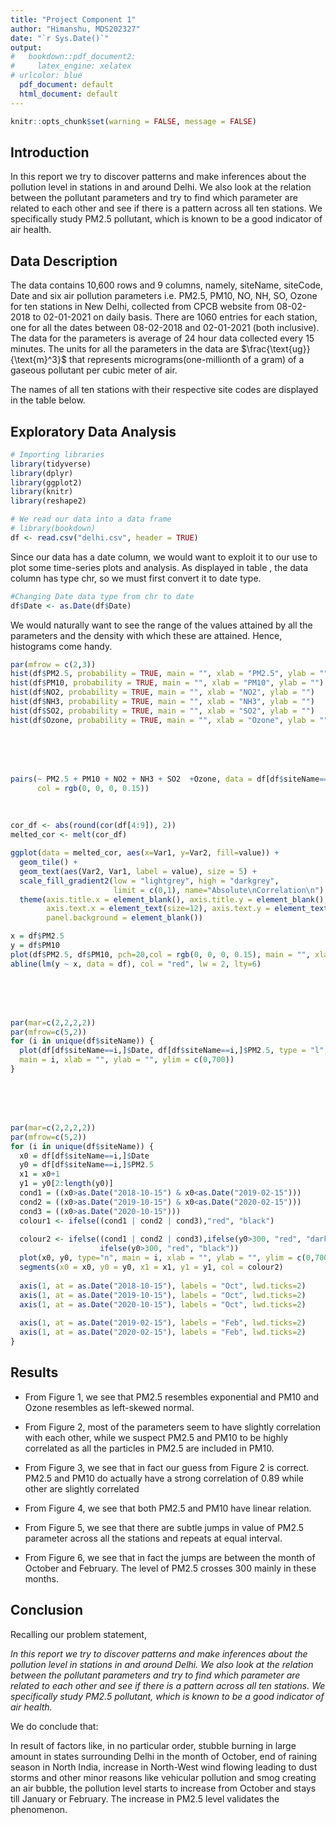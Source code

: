 ---
title: "Project Component 1"
author: "Himanshu, MDS202327"
date: "`r Sys.Date()`"
output:
#   bookdown::pdf_document2:
#     latex_engine: xelatex
# urlcolor: blue
  pdf_document: default
  html_document: default
---

```{r setup, include=FALSE}
knitr::opts_chunk$set(warning = FALSE, message = FALSE) 
```

## Introduction

In this report we try to discover patterns and make inferences about the pollution level in stations in and around Delhi. We also look at the relation between the pollutant parameters and try to find which parameter are related to each other and see if there is a pattern across all ten stations. We specifically study PM2.5 pollutant, which is known to be a good indicator of air health.

## Data Description

The data contains 10,600 rows and 9 columns, namely, siteName, siteCode, Date and six air pollution parameters i.e. PM2.5, PM10, NO\textsubscript{2}, NH\textsubscript{3}, SO\textsubscript{2}, Ozone for ten stations in New Delhi, collected from CPCB website from 08-02-2018 to 02-01-2021 on daily basis. There are 1060 entries for each station, one for all the dates between 08-02-2018 and 02-01-2021 (both inclusive). The data for the parameters is average of 24 hour data collected every 15 minutes. The units for all the parameters in the data are $\frac{\text{ug}}{\text{m}^3}$ that represents micrograms(one-millionth of a gram) of a gaseous pollutant per cubic meter of air.

```{=tex}
Data file \texttt{delhi.csv} available in the repository for this project \href{https://github.com/waitasecant/Viz-Project.git}{here}.
```

```{=tex}
\begin{table}[h!]
\centering
%\renewcommand{\arraystretch}{1.35}
\begin{tabular}{|c|c|c|c|c|c|c|c|c|}
  \hline
  \textbf{siteName}&\textbf{siteCode}&\textbf{Date}&\textbf{PM2.5}&\textbf{PM10}&\textbf{NO\textsubscript{2}}&\textbf{NH\textsubscript{3}}&\textbf{SO\textsubscript{2}}&\textbf{Ozone}\\
  {\scriptsize<chr>}&{\scriptsize<int>}&{\scriptsize<chr>}&{\scriptsize<dbl>}&{\scriptsize<dbl>}&{\scriptsize<dbl>}&{\scriptsize<dbl>}&{\scriptsize<dbl>}&{\scriptsize<dbl>}\\ \hline
  Sonia Vihar&1432&2019-09-19&17.62&65.71&13.18&26.37&12.64&36.09\\[1.05ex] \hline
  Jahangirpuri&1423&2020-03-01&51.20&120.17&72.40&36.34&2.04&12.23\\[1.05ex] \hline
  Wazirpur&1434&2020-04-12&44.46&85.50&32.24&23.36&14.07&52.15\\[1.05ex] \hline      
  Najafgarh&1427&2018-05-19&100.06&287.78&28.60&46.65&7.63&73.52\\[1.05ex] \hline
  Patparganj&1431&2018-10-27&189.89&384.89&63.65&85.26&4.39&18.85\\[1.05ex] \hline
\end{tabular}
\caption{A glimpse of random sample of the data.}
\label{table1}
\end{table}
```

The names of all ten stations with their respective site codes are displayed in the table below.

```{=tex}
\begin{table}[h!]
\centering
%\renewcommand{\arraystretch}{1.35}
\begin{tabular}{|c|c|c|c|c|c|}
  \hline
  \textbf{Site Name}&Ashok Vihar&Dwarka-Sector&Jahangirpuri&Najafgarh&Narela\\[1.05ex] \hline
  \textbf{Site Code}&1420&1422&1423&1427&1426\\ \hline\hline
  \textbf{Site Name}&Patparganj&Rohini&Sonia Vihar&Vivek Vihar&Wazirpur\\[1.05ex] \hline
  \textbf{Site Code}&1431&1430&1432&1435&1434\\ \hline 
\end{tabular}
\caption{Site Names and corresponding Site Codes}
\label{table2}
\end{table}
```
\newpage

## Exploratory Data Analysis

```{r, results='hide', include=FALSE}
# Importing libraries
library(tidyverse)
library(dplyr)
library(ggplot2)
library(knitr)
library(reshape2)
```

```{r, include=FALSE}
# We read our data into a data frame
# library(bookdown)
df <- read.csv("delhi.csv", header = TRUE)
```

Since our data has a date column, we would want to exploit it to our use to plot some time-series plots and analysis. As displayed in table \ref{table1}, the data column has type chr, so we must first convert it to date type.

```{r,results='hide'}
#Changing Date data type from chr to date
df$Date <- as.Date(df$Date)
```

```{=tex}
\begin{table}[h!]
\centering
%\renewcommand{\arraystretch}{1.35}
\begin{tabular}{|c|c|c|c|c|c|c|c|c|}
  \hline
  \textbf{siteName}&\textbf{siteCode}&\textbf{Date}&\textbf{PM2.5}&\textbf{PM10}&\textbf{NO\textsubscript{2}}&\textbf{NH\textsubscript{3}}&\textbf{SO\textsubscript{2}}&\textbf{Ozone}\\
  {\scriptsize<chr>}&{\scriptsize<int>}&{\scriptsize<date>}&{\scriptsize<dbl>}&{\scriptsize<dbl>}&{\scriptsize<dbl>}&{\scriptsize<dbl>}&{\scriptsize<dbl>}&{\scriptsize<dbl>}\\ \hline
  Sonia Vihar&1432&2019-09-19&17.62&65.71&13.18&26.37&12.64&36.09\\[1.05ex] \hline
  Jahangirpuri&1423&2020-03-01&51.20&120.17&72.40&36.34&2.04&12.23\\[1.05ex] \hline
  Wazirpur&1434&2020-04-12&44.46&85.50&32.24&23.36&14.07&52.15\\[1.05ex] \hline      
  Najafgarh&1427&2018-05-19&100.06&287.78&28.60&46.65&7.63&73.52\\[1.05ex] \hline
  Patparganj&1431&2018-10-27&189.89&384.89&63.65&85.26&4.39&18.85\\[1.05ex] \hline
\end{tabular}
\caption{A glimpse of random sample of the data after chnaging type of Date column.}
\label{table3}
\end{table}
```

\vspace{1cm}

```{=tex}
\flushleft
\textbf{\large A Histogram}
```

We would naturally want to see the range of the values attained by all the parameters and the density with which these are attained. Hence, histograms come handy.

```{r, echo=FALSE,  fig.width=10, fig.height=6}
par(mfrow = c(2,3))
hist(df$PM2.5, probability = TRUE, main = "", xlab = "PM2.5", ylab = "")
hist(df$PM10, probability = TRUE, main = "", xlab = "PM10", ylab = "")
hist(df$NO2, probability = TRUE, main = "", xlab = "NO2", ylab = "")
hist(df$NH3, probability = TRUE, main = "", xlab = "NH3", ylab = "")
hist(df$SO2, probability = TRUE, main = "", xlab = "SO2", ylab = "")
hist(df$Ozone, probability = TRUE, main = "", xlab = "Ozone", ylab = "")
```

\center{Figure 1: The above graph shows the histogram of values of the six pollutant parameters.}

\newpage

```{=tex}
\flushleft
\textbf{\large A Pair Plot}
```

\flushleft{An important part of exploratory data analysis is to find out which parameters are correlated, positive or negative. This helps one decide on which parameters to include in their prediction model. Since there are 10,600 data points in our data and also since all the stations are present in Delhi, without the loss of generality, we will look at the pair plot of parameter values for the station Rohini, station code 1430.}\
\
\

```{r, echo=FALSE,  fig.width=10, fig.height=10}
pairs(~ PM2.5 + PM10 + NO2 + NH3 + SO2  +Ozone, data = df[df$siteName=="Rohini",], pch=20,
      col = rgb(0, 0, 0, 0.15))
```

\center{Figure 2: The above graph shows the pair plot for all the six pollutant parameters.}

\newpage

```{=tex}
\flushleft
\textbf{\large A Correlation Plot}
```

\flushleft{A numerical view to pair plot is a correlation plot. The patterns between pollutant parameters we observed in the pair plot are expressed as a number between -1 and 1 called correlation coefficient. Here, we are not differentiating between positive correlation and negative correlation. We just look if they are correlated be it positive or negative. Hence we plot the absolute value of the correlation coefficient between parameters.}\

```{r, echo=FALSE, fig.width=7, fig.height=4}
cor_df <- abs(round(cor(df[4:9]), 2))
melted_cor <- melt(cor_df)

ggplot(data = melted_cor, aes(x=Var1, y=Var2, fill=value)) + 
  geom_tile() +
  geom_text(aes(Var2, Var1, label = value), size = 5) +
  scale_fill_gradient2(low = "lightgrey", high = "darkgrey",
                       limit = c(0,1), name="Absolute\nCorrelation\n") +
  theme(axis.title.x = element_blank(), axis.title.y = element_blank(),
        axis.text.x = element_text(size=12), axis.text.y = element_text(size=12),
        panel.background = element_blank())
```
\center{Figure 3: The above graph shows the correlation plot for all six pollutants in the data.}
```{r, echo=FALSE, fig.width=6, fig.height=3.5, fig.align = 'left'}
x = df$PM2.5
y = df$PM10
plot(df$PM2.5, df$PM10, pch=20,col = rgb(0, 0, 0, 0.15), main = "", xlab = "PM2.5", ylab = "PM10")
abline(lm(y ~ x, data = df), col = "red", lw = 2, lty=6)
```
\center{Figure 4: Scatter plot of highest correlated parameters PM2.5 and PM10.}
\newpage

```{=tex}
\flushleft
\textbf{\large A Time-Series Plot}
```

\flushleft{Since we have a time-stamped data, one of the basic analysis in time-series is to find the trends across time. For the sake of simplicity we will show time series plots for only one parameter i.e. PM2.5 for all the stations. The y-axis has been adjusted to same scale for ease of analysis.}\
\
\

```{r, echo=FALSE, fig.width=15, fig.height=12}
par(mar=c(2,2,2,2))
par(mfrow=c(5,2))
for (i in unique(df$siteName)) {
  plot(df[df$siteName==i,]$Date, df[df$siteName==i,]$PM2.5, type = "l",
  main = i, xlab = "", ylab = "", ylim = c(0,700))
}
```

\center{Figure 5: The above graph shows the time series plot of PM2.5 parameter for all 10 stations in the data.}

\newpage

```{=tex}
\flushleft
\textbf{\large Another Time-Series Plot}
```

\flushleft{As stated previously, our main objective is to look for trends. This plot is same as the previous plot but added with educated guess of ticks where there is a trend. A regular jump in values of pollutant parameter PM2.5 between the month of October and February every year. The yellow coloured region is from Oct 15 to Feb 15 every year. The red coloured region is the part where PM2.5 value is greater than 300, which is termed as \textbf{hazardous}. This trend can be observed uniformly at all ten stations. But the red coloured region is predominant in yellow region i.e. between October and February.}\
\
\

```{r, echo=FALSE, fig.width=15, fig.height=12}
par(mar=c(2,2,2,2))
par(mfrow=c(5,2))
for (i in unique(df$siteName)) {
  x0 = df[df$siteName==i,]$Date
  y0 = df[df$siteName==i,]$PM2.5
  x1 = x0+1
  y1 = y0[2:length(y0)]
  cond1 = ((x0>as.Date("2018-10-15") & x0<as.Date("2019-02-15")))
  cond2 = ((x0>as.Date("2019-10-15") & x0<as.Date("2020-02-15")))
  cond3 = ((x0>as.Date("2020-10-15")))
  colour1 <- ifelse((cond1 | cond2 | cond3),"red", "black")
  
  colour2 <- ifelse((cond1 | cond2 | cond3),ifelse(y0>300, "red", "darkorange"),
                    ifelse(y0>300, "red", "black"))
  plot(x0, y0, type="n", main = i, xlab = "", ylab = "", ylim = c(0,700))
  segments(x0 = x0, y0 = y0, x1 = x1, y1 = y1, col = colour2)
  
  axis(1, at = as.Date("2018-10-15"), labels = "Oct", lwd.ticks=2)
  axis(1, at = as.Date("2019-10-15"), labels = "Oct", lwd.ticks=2)
  axis(1, at = as.Date("2020-10-15"), labels = "Oct", lwd.ticks=2)
  
  axis(1, at = as.Date("2019-02-15"), labels = "Feb", lwd.ticks=2)
  axis(1, at = as.Date("2020-02-15"), labels = "Feb", lwd.ticks=2)
}
```

\flushleft{Figure 6: The above graph shows the time series plot of PM2.5 parameter for all 10 stations in the data highlighted with yellow the interval where there is a jump in PM2.5 values and in red the region where PM2.5 level is above 300.}

\newpage

## Results

* From Figure 1, we see that PM2.5 resembles exponential and PM10 and Ozone resembles as left-skewed normal.


* From Figure 2, most of the parameters seem to have slightly correlation with each other, while we suspect PM2.5 and PM10 to be highly correlated as all the particles in PM2.5 are included in PM10.


* From Figure 3, we see that in fact our guess from Figure 2 is correct. PM2.5 and PM10 do actually have a strong correlation of 0.89 while other are slightly correlated


* From Figure 4, we see that both PM2.5 and PM10 have linear relation.


* From Figure 5, we see that there are subtle jumps in value of PM2.5 parameter across all the stations and repeats at equal interval.


* From Figure 6, we see that in fact the jumps are between the month of October and February. The level of PM2.5 crosses 300 mainly in these months.

\vspace{2cm}

## Conclusion
Recalling our problem statement,

*In this report we try to discover patterns and make inferences about the pollution level in stations in and around Delhi. We also look at the relation between the pollutant parameters and try to find which parameter are related to each other and see if there is a pattern across all ten stations. We specifically study PM2.5 pollutant, which is known to be a good indicator of air health.*

We do conclude that:

In result of factors like, in no particular order, stubble burning in large amount in states surrounding Delhi in the month of October, end of raining season in North India, increase in North-West wind flowing leading to dust storms and other minor reasons like vehicular pollution and smog creating an air bubble, the pollution level starts to increase from October and stays till January or February. The increase in PM2.5 level validates the phenomenon.
